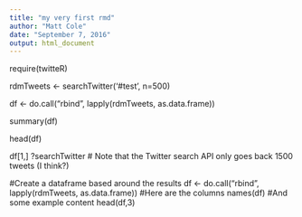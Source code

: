 ```yaml
---
title: "my very first rmd"
author: "Matt Cole"
date: "September 7, 2016"
output: html_document
---
```


require(twitteR)


rdmTweets <- searchTwitter('#test', n=500)

df <- do.call("rbind", lapply(rdmTweets, as.data.frame))

summary(df)

head(df)

df[1,]
?searchTwitter
# Note that the Twitter search API only goes back 1500 tweets (I think?)
 
#Create a dataframe based around the results
df <- do.call("rbind", lapply(rdmTweets, as.data.frame))
#Here are the columns
names(df)
#And some example content
head(df,3)